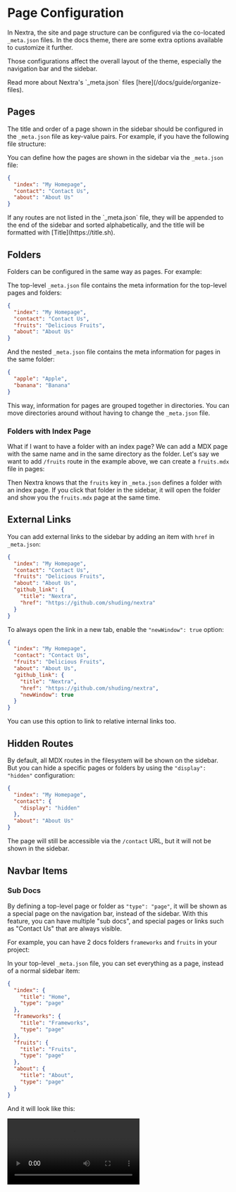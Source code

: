 # Page Configuration

In Nextra, the site and page structure can be configured via the co-located `_meta.json` files. In the docs theme, there are some extra options available to customize it further.

Those configurations affect the overall layout of the theme, especially the navigation bar and the sidebar.


<Callout>
  Read more about Nextra's `_meta.json` files
  [here](/docs/guide/organize-files).
</Callout>

## Pages

The title and order of a page shown in the sidebar should be configured in the `_meta.json` file as key-value pairs. For example, if you have the following file structure:

<Tree>
  <Folder name="pages" defaultOpen>
    <File name="_meta.json" />
    <File name="about.mdx" />
    <File name="contact.mdx" />
    <File name="index.mdx" />
  </Folder>
</Tree>

You can define how the pages are shown in the sidebar via the `_meta.json` file:

```json filename="_meta.json"
{
  "index": "My Homepage",
  "contact": "Contact Us",
  "about": "About Us"
}
```

<Callout>
  If any routes are not listed in the `_meta.json` file, they will be appended
  to the end of the sidebar and sorted alphabetically, and the title will be
  formatted with [Title](https://title.sh).
</Callout>

## Folders

Folders can be configured in the same way as pages. For example:

<Tree>
  <Folder name="pages" defaultOpen>
    <Folder name="fruits" defaultOpen>
      <File name="_meta.json" />
      <File name="apple.mdx" />
      <File name="banana.mdx" />
    </Folder>
    <File name="_meta.json" />
    <File name="about.mdx" />
    <File name="contact.mdx" />
    <File name="index.mdx" />
  </Folder>
</Tree>

The top-level `_meta.json` file contains the meta information for the top-level pages and folders:

```json filename="pages/_meta.json"
{
  "index": "My Homepage",
  "contact": "Contact Us",
  "fruits": "Delicious Fruits",
  "about": "About Us"
}
```

And the nested `_meta.json` file contains the meta information for pages in the same folder:

```json filename="pages/fruits/_meta.json"
{
  "apple": "Apple",
  "banana": "Banana"
}
```

This way, information for pages are grouped together in directories. You can move directories around without having to change the `_meta.json` file.

### Folders with Index Page

What if I want to have a folder with an index page? We can add a MDX page with the same name and in the same directory as the folder. Let's say we want to add `/fruits` route in the example above, we can create a `fruits.mdx` file in pages:

<Tree>
  <Folder name="pages" defaultOpen>
    <Folder name="fruits" defaultOpen>
      <File name="_meta.json" />
      <File name="apple.mdx" />
      <File name="banana.mdx" />
    </Folder>
    <File name="_meta.json" />
    <File name="about.mdx" />
    <File name="contact.mdx" />
    <File name="fruits.mdx" active />
    <File name="index.mdx" />
  </Folder>
</Tree>

Then Nextra knows that the `fruits` key in `_meta.json` defines a folder with an index page. If you click that folder in the sidebar, it will open the folder and show you the `fruits.mdx` page at the same time.

## External Links

You can add external links to the sidebar by adding an item with `href` in `_meta.json`:

```json filename="pages/_meta.json" {6-9}
{
  "index": "My Homepage",
  "contact": "Contact Us",
  "fruits": "Delicious Fruits",
  "about": "About Us",
  "github_link": {
    "title": "Nextra",
    "href": "https://github.com/shuding/nextra"
  }
}
```

To always open the link in a new tab, enable the `"newWindow": true` option:

```json filename="pages/_meta.json" {9}
{
  "index": "My Homepage",
  "contact": "Contact Us",
  "fruits": "Delicious Fruits",
  "about": "About Us",
  "github_link": {
    "title": "Nextra",
    "href": "https://github.com/shuding/nextra",
    "newWindow": true
  }
}
```

<Callout>
  You can use this option to link to relative internal links too.
</Callout>

## Hidden Routes

By default, all MDX routes in the filesystem will be shown on the sidebar. But you can hide a specific pages or folders by using the `"display": "hidden"` configuration:

```json filename="pages/_meta.json" {4}
{
  "index": "My Homepage",
  "contact": {
    "display": "hidden"
  },
  "about": "About Us"
}
```

The page will still be accessible via the `/contact` URL, but it will not be shown in the sidebar.

## Navbar Items

### Sub Docs

By defining a top-level page or folder as `"type": "page"`, it will be shown as a special page on the navigation bar, instead of the sidebar. With this feature, you can have multiple "sub docs", and special pages or links such as "Contact Us" that are always visible.

For example, you can have 2 docs folders `frameworks` and `fruits` in your project:

<Tree>
  <Folder name="pages" defaultOpen>
    <Folder name="frameworks" defaultOpen>
      <File name="react.mdx" />
      <File name="svelte.mdx" />
      <File name="vue.mdx" />
    </Folder>
    <Folder name="fruits" defaultOpen>
      <File name="apple.mdx" />
      <File name="banana.mdx" />
    </Folder>
    <File name="_meta.json" />
    <File name="about.mdx" />
    <File name="index.mdx" />
  </Folder>
</Tree>

In your top-level `_meta.json` file, you can set everything as a page, instead of a normal sidebar item:

```json filename="pages/_meta.json"
{
  "index": {
    "title": "Home",
    "type": "page"
  },
  "frameworks": {
    "title": "Frameworks",
    "type": "page"
  },
  "fruits": {
    "title": "Fruits",
    "type": "page"
  },
  "about": {
    "title": "About",
    "type": "page"
  }
}
```

And it will look like this:

<Video src="/assets/docs/sub-docs.mp4" />

<div className="text-center text-sm mt-4">
  [Live example on StackBlitz
  ↗](https://stackblitz.com/edit/nextra-2-docs-eszspq?file=pages%2F_meta.json)
  <span className="sr-only"> (opens in a new tab)</span>
</div>

You can also hide links like `Home` from the navbar with the [`"display": "hidden"`](#hidden-routes) option.

### Menus

You can also add menus to the navbar using `"type": "menu"` and the `"items"` option:


<Screenshot src={menuImage} alt="Navbar menu" />

<div className="text-center text-sm mt-8">
  [Live example on StackBlitz
  ↗](https://stackblitz.com/edit/nextra-2-docs-2qopvp?file=pages%2F_meta.json)
  <span className="sr-only"> (opens in a new tab)</span>
</div>

```json filename="pages/_meta.json"
{
  "company": {
    "title": "Company",
    "type": "menu",
    "items": {
      "about": {
        "title": "About",
        "href": "/about"
      },
      "contact": {
        "title": "Contact Us",
        "href": "mailto:hi@example.com"
      }
    }
  }
}
```

### Links

Same as the [External Links](#external-links) option, you can have external links in the navbar too:

```json filename="pages/_meta.json"
{
  "index": {
    "title": "Home",
    "type": "page"
  },
  "about": {
    "title": "About",
    "type": "page"
  },
  "contact": {
    "title": "Contact Us",
    "type": "page",
    "href": "https://example.com/contact",
    "newWindow": true
  }
}
```

## Fallbacks

In the [Sub Docs](#sub-docs) example above, we have to define the `"type": "page"` option for every page. To make it easier, you can use the `"*"` key to define the fallback configuration for all items in this folder:

```json filename="pages/_meta.json" {2-4}
{
  "*": {
    "type": "page"
  },
  "index": "Home",
  "frameworks": "Frameworks",
  "fruits": "Fruits",
  "about": "About"
}
```

They are equivalent where all items have `"type": "page"` set.

## Separators

You can use a "placeholder" item with `"type": "separator"` to create a separator line between items in the sidebar:

```json filename="_meta.json"
{
  "index": "My Homepage",
  "---": {
    "type": "separator"
  },
  "contact": "Contact Us"
}
```

<Callout>
  Together with the
  [`sidebar.titleComponent`](/docs/docs-theme/theme-configuration#sidebar) theme
  option, you can customize the look of titles and separator lines in the
  sidebar.
</Callout>

## Advanced

### Theme Components

You can configure the theme for each page using the `"theme"` option. For example, you can disable or enable specific components for specific pages:

```json filename="pages/_meta.json"
{
  "index": {
    "title": "Home",
    "theme": {
      "breadcrumb": false,
      "footer": true,
      "sidebar": false,
      "toc": true,
      "pagination": false
    }
  }
}
```

This option will be inherited by all child pages if set to a folder.

### Layouts

By default, each page has `"layout": "default"` in their theme config, which is the default behavior.

#### Raw Layout

By default, Nextra renders the MDX content (such as `h1`, `h2`, `h3` etc.) with themed components, inside a content container. You can use the `"raw"` layout to let Nextra to not inject any styles to the content:

```json filename="pages/_meta.json" {5}
{
  "index": {
    "title": "Home",
    "theme": {
      "layout": "raw"
    }
  }
}
```

#### Full Layout

You might want to render some page with the full container width and height, but keep all the other styles. You can use the `"full"` layout to do that:

```json filename="pages/_meta.json" {5}
{
  "index": {
    "title": "Home",
    "theme": {
      "layout": "full"
    }
  }
}
```

### Typesetting

The `"typesetting"` option controls typesetting details like font features, heading styles and components like `li` and `code`. There are `"default"` and `"article"` typesettings available in the docs theme.

The default one is suitable for most cases like documentation, but you can use the `"article"` typesetting to make it look like an elegant article page:

```json filename="pages/_meta.json" {5}
{
  "about": {
    "title": "About Us",
    "theme": {
      "typesetting": "article"
    }
  }
}
```

<div className="text-center text-sm mt-4">
  [Live example on StackBlitz
  ↗](https://stackblitz.com/edit/nextra-2-docs-hg77h3?file=pages%2F_meta.json,pages%2Findex.mdx)
  <span className="sr-only"> (opens in a new tab)</span>
</div>
